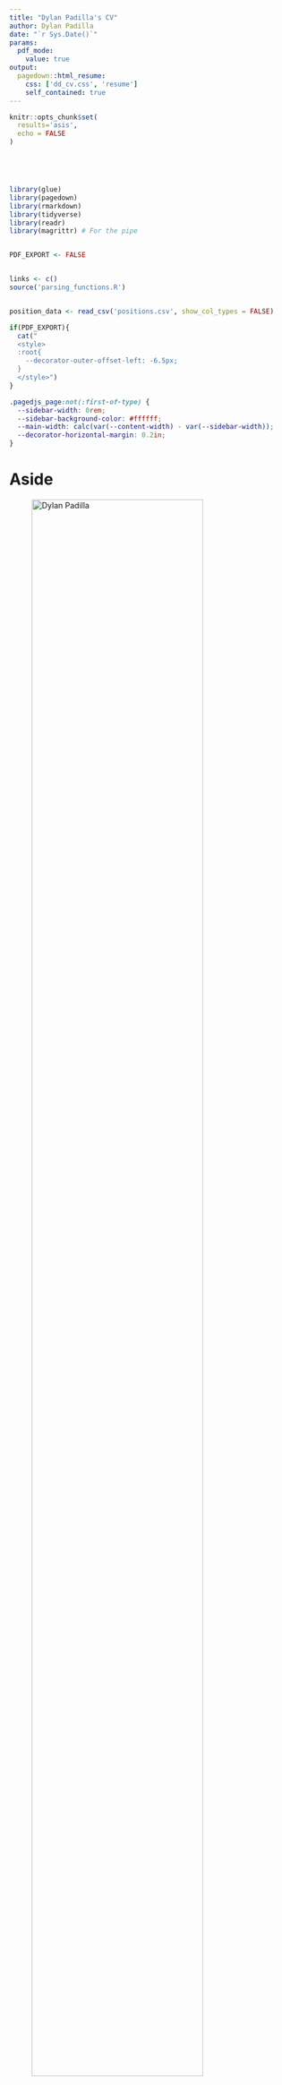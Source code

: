 ```yaml
---
title: "Dylan Padilla's CV"
author: Dylan Padilla
date: "`r Sys.Date()`"
params:
  pdf_mode:
    value: true
output:
  pagedown::html_resume:
    css: ['dd_cv.css', 'resume']
    self_contained: true
---
```


```r
knitr::opts_chunk$set(
  results='asis', 
  echo = FALSE
)





library(glue)
library(pagedown)
library(rmarkdown)
library(tidyverse)
library(readr)
library(magrittr) # For the pipe


PDF_EXPORT <- FALSE


links <- c()
source('parsing_functions.R')


position_data <- read_csv('positions.csv', show_col_types = FALSE)


```



```r

if(PDF_EXPORT){
  cat("
  <style>
  :root{
    --decorator-outer-offset-left: -6.5px;
  }
  </style>")
}

```

```css

.pagedjs_page:not(:first-of-type) {
  --sidebar-width: 0rem;
  --sidebar-background-color: #ffffff;
  --main-width: calc(var(--content-width) - var(--sidebar-width));
  --decorator-horizontal-margin: 0.2in;
}

```



Aside
================================================================================


![Dylan Padilla](imgs/CME-Dylan-Padilla3.jpeg){width=85%}


Contact {#contact}
--------------------------------------------------------------------------------

- <i class="fa fa-envelope"></i> dpadil10@asu.edu
- <i class="fa fa-link"></i> [dylanpadilla.netlify.app](http://dylanpadilla.netlify.app/)
- <i class="fa fa-github"></i> [github.com/Dylan-Padilla](https://github.com/Dylan-Padilla)
- <i class="fa fa-twitter"></i> [Dylan\_Padilla94](https://twitter.com/Dylan_Padilla94?ref_src=twsrc%5Etfw)
- <i class="fa fa-phone"></i> +1 (480) 646-7769


Skills {#skills}
--------------------------------------------------------------------------------

- <i class="fa fa-laptop"></i> **Programming**: R, CSS, HTML, GitHub
- <i class="fa fa-flask"></i> **Laboratory**: Experimental evolution
- <i class="fa fa-lightbulb-o"></i> **Other**: Science teaching, science writing, data analysis, data visualization, statistics, experimental design


Disclaimer {#disclaimer}
--------------------------------------------------------------------------------

Made with the R package [**pagedown**](https://github.com/rstudio/pagedown). 

The source code is available [on github.com/Dylan-Padilla/cv](https://github.com/Dylan-Padilla/pagedown-cv).

Last updated on `r Sys.Date()`.



Main
================================================================================

Dylan Padilla {#title}
--------------------------------------------------------------------------------

<p align="justify">
I am an Evolutionary Biology PhD candidate at the School of Life Sciences, [Arizona State University](https://www.asu.edu/). My research examines the evolution of the life history among vertebrates and invertebrates (e.g., [see here](https://www.dropbox.com/s/9umvsjpvn7mj2eb/Padilla%20Perez%20D.J.%20and%20Angilletta%20Jr.%2C%20M.J.%20%282022%29.%20Macroclimatic%20and%20maternal%20effects%20on%20the%20evolution%20of%20reproductive%20traits%20in%20lizards.pdf?dl=0)). In doing so, I use phylogenetic comparative methods to generate hypotheses and draw broad conclusions that can be applied to wide ranges of taxa (e.g., [see here](https://www.dropbox.com/s/uuzlu4m8valyw97/Padilla%20Perez%20et%20al.%2C%202022.%20The%20correlated%20evolution%20of%20foraging%20mode%20and%20reproductive%20effort%20in%20lizards.pdf?dl=0)). In addition, I conduct experimental evolution studies to examine the frequency of alleles with underlying effects on the foraging behavior of individuals evolving under different selective pressures, which enables me to make strong inferences concerning phenotypic and genetic responses to selection (e.g., [see here](https://academic.oup.com/jeb/article/37/2/201/7485763?login=true)).
</p>


Education {data-icon=graduation-cap data-concise=true}
--------------------------------------------------------------------------------

```r

print_section(position_data, "education")

```



Jobs and Research Experience {data-icon=laptop}
--------------------------------------------------------------------------------

```r

print_section(position_data, 'research_positions')

```

Peer-reviewed Publications {data-icon=book}
--------------------------------------------------------------------------------

```r

print_section(position_data, 'academic_articles')

```

GRANTS AND AWARDS {data-icon=award}
--------------------------------------------------------------------------------

```r

print_section(position_data, 'data_grant')

```

Member of committee and Mentoring {data-icon=chalkboard-teacher}
--------------------------------------------------------------------------------

```r

print_section(position_data, 'data_com')

```


RECENT TALKS, INVITED TALKS, WORKSHOPS ATTENDED {data-icon=users}
--------------------------------------------------------------------------------


```r

print_section(position_data, 'data_talks')

```


Service and Society member {data-icon=handshake}
--------------------------------------------------------------------------------


```r

print_section(position_data, 'data_mem')

```


Reviewer {data-icon=pencil}
--------------------------------------------------------------------------------


```r

print_section(position_data, 'data_rev')

```



Languages {data-icon=commenting}
--------------------------------------------------------------------------------

```r

print_section(position_data, 'data_lang')

```







